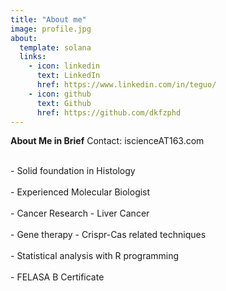 ```yaml
---
title: "About me"
image: profile.jpg
about:
  template: solana
  links:
    - icon: linkedin
      text: LinkedIn
      href: https://www.linkedin.com/in/teguo/
    - icon: github
      text: Github
      href: https://github.com/dkfzphd
---
```


**About Me in Brief** Contact: iscienceAT163.com

<br> - Solid foundation in Histology\
<br> - Experienced Molecular Biologist\
<br> - Cancer Research - Liver Cancer\
<br> - Gene therapy - Crispr-Cas related techniques\
<br> - Statistical analysis with R programming\
<br> - FELASA B Certificate
